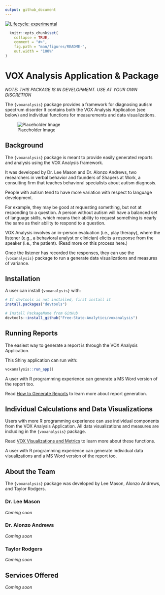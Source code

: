 ```yaml
---
output: github_document
---
```


<!-- README.md is generated from README.Rmd. Please edit that file -->

<!-- badges: start -->
[![Lifecycle: experimental](https://img.shields.io/badge/lifecycle-experimental-orange.svg)](https://lifecycle.r-lib.org/articles/stages.html#experimental)
<!-- badges: end -->

```r
  knitr::opts_chunk$set(
    collapse = TRUE,
    comment = "#>",
    fig.path = "man/figures/README-",
    out.width = "100%"
)
```

# VOX Analysis Application & Package

*NOTE: THIS PACKAGE IS IN DEVELOPMENT. USE AT YOUR OWN DISCRETION*

The `{voxanalysis}` package provides a framework for diagnosing autism spectrum disorder It contains both the VOX Analysis Application (see below) and individual functions for measurements and data visualizations.

![Placeholder Image](https://placehold.co/600x400)

## Background

The `{voxanalysis}` package is meant to provide easily generated reports and analysis using the VOX Analysis framework.

It was developed by Dr. Lee Mason and Dr. Alonzo Andrews, two researchers in verbal behavior and founders of Shapers at Work, a consulting firm that teaches behavioral specialists about autism diagnosis.

People with autism tend to have more variation with respect to language development. 

For example, they may be good at requesting something, but not at responding to a question. A person without autism will have a balanced set of language skills, which means their ability to request something is nearly the same as their ability to respond to a question.

VOX Analysis involves an in-person evaluation (i.e., play therapy), where the listener (e.g., a behavioral analyst or clinician) elicits a response from the speaker (i.e., the patient). (Read more on this process here.)

Once the listener has recorded the responses, they can use the `{voxanalysis}` package to run a generate data visualizations and measures of variance.

## Installation

A user can install `{voxanalysis}` with:

```r
# If devtools is not installed, first install it
install.packages("devtools")

# Install PackageName from GitHub
devtools::install_github("Free-State-Analytics/voxanalysis")
```

## Running Reports

The easiest way to generate a report is through the VOX Analysis Application. 

This Shiny application can run with:

```r
voxanalysis::run_app()
```

A user with R programming experience can generate a MS Word version of the report too.

Read [How to Generate Reports](https://free-state-analytics.github.io/voxanalysis/articles/generatingreports.html) to learn more about report generation.

## Individual Calculations and Data Visualizations

Users with more R programming experience can use individual components from the VOX Analysis Application. All data visualizations and measures are including in the `{voxanalysis}` package.

Read [VOX Visualizations and Metrics](https://free-state-analytics.github.io/voxanalysis/articles/datavizandcharts.html)  to learn more about these functions.

A user with R programming experience can generate individual data visualizations and a MS Word version of the report too.

## About the Team

The `{voxanalysis}` package was developed by Lee Mason, Alonzo Andrews, and Taylor Rodgers. 

### Dr. Lee Mason
*Coming soon*

### Dr. Alonzo Andrews
*Coming soon*

### Taylor Rodgers
*Coming soon*

## Services Offered

*Coming soon*

